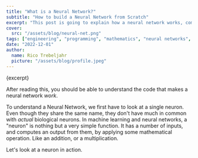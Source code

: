 ```yaml
---
title: "What is a Neural Network?"
subtitle: "How to build a Neural Network from Scratch"
excerpt: "This post is going to explain how a neural network works, completely from scratch, including the mathematics. It's the first part in a series of posts that explain how machine learning works."
cover: 
  src: "/assets/blog/neural-net.png"
tags: ["engineering", "programming", "mathematics", "neural networks", "machine learning", "AI", "1-month-project"]
date: "2022-12-01"
author:
  name: Rico Trebeljahr
  picture: "/assets/blog/profile.jpeg"
---
```


<p>{excerpt}</p>

After reading this, you should be able to understand the code that makes a neural network *work*.

To understand a Neural Network, we first have to look at a single neuron. Even though they share the same name, they don't have much in common with *actual* biological neurons. In machine learning and neural networks, a "neuron" is nothing but a very simple function. It has a number of inputs, and computes an output from them, by applying some mathematical operation. Like an addition, or a multiplication. 

Let's look at a neuron in action.

<SingleNeuronDemo />


